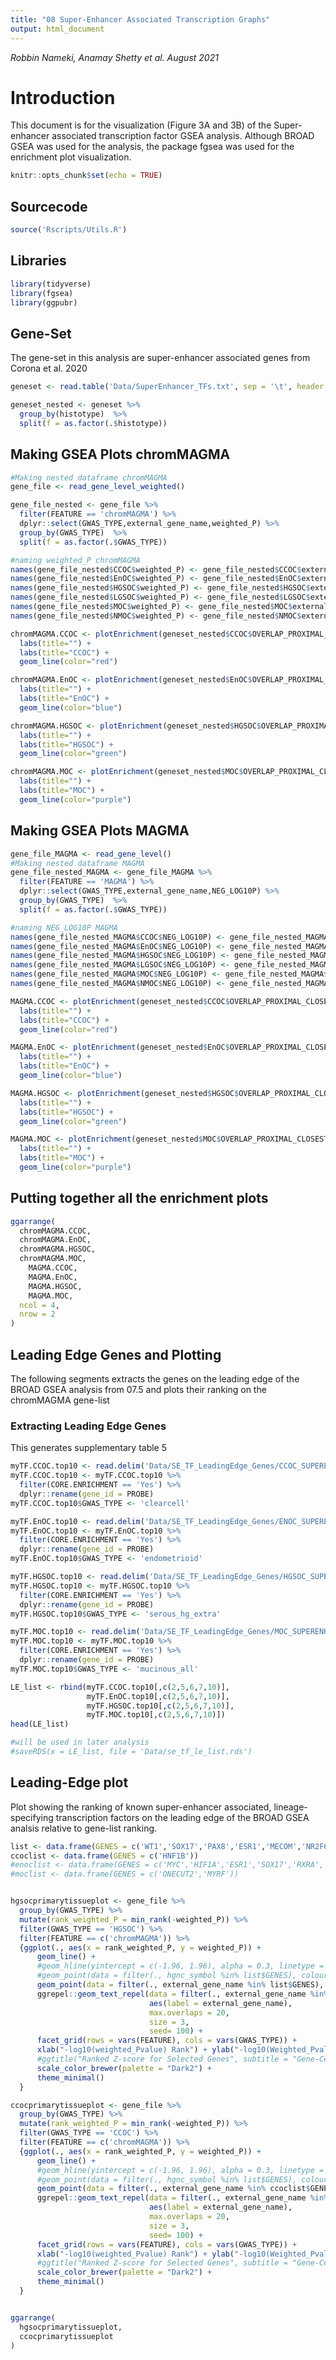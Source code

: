 ```yaml
---
title: "08 Super-Enhancer Associated Transcription Graphs"
output: html_document
---
```

*Robbin Nameki, Anamay Shetty et al.*
*August 2021*

# Introduction
This document is for the visualization (Figure 3A and 3B) of the Super-enhancer associated transcription factor GSEA analysis. Although BROAD GSEA was used for the analysis, the package fgsea was used for the enrichment plot visualization. 

```r
knitr::opts_chunk$set(echo = TRUE)
```

## Sourcecode
```r
source('Rscripts/Utils.R')
```

## Libraries
```r
library(tidyverse)
library(fgsea)
library(ggpubr)
```

## Gene-Set 
The gene-set in this analysis are super-enhancer associated genes from Corona et al. 2020
```r
geneset <- read.table('Data/SuperEnhancer_TFs.txt', sep = '\t', header = TRUE)

geneset_nested <- geneset %>%
  group_by(histotype)  %>%
  split(f = as.factor(.$histotype))

```

## Making GSEA Plots chromMAGMA
```r
#Making nested dataframe chromMAGMA
gene_file <- read_gene_level_weighted()

gene_file_nested <- gene_file %>%
  filter(FEATURE == 'chromMAGMA') %>%
  dplyr::select(GWAS_TYPE,external_gene_name,weighted_P) %>%
  group_by(GWAS_TYPE)  %>%
  split(f = as.factor(.$GWAS_TYPE))

#naming weighted_P chromMAGMA
names(gene_file_nested$CCOC$weighted_P) <- gene_file_nested$CCOC$external_gene_name
names(gene_file_nested$EnOC$weighted_P) <- gene_file_nested$EnOC$external_gene_name
names(gene_file_nested$HGSOC$weighted_P) <- gene_file_nested$HGSOC$external_gene_name
names(gene_file_nested$LGSOC$weighted_P) <- gene_file_nested$LGSOC$external_gene_name
names(gene_file_nested$MOC$weighted_P) <- gene_file_nested$MOC$external_gene_name
names(gene_file_nested$NMOC$weighted_P) <- gene_file_nested$NMOC$external_gene_name

chromMAGMA.CCOC <- plotEnrichment(geneset_nested$CCOC$OVERLAP_PROXIMAL_CLOSEST_GENES,gene_file_nested$CCOC$weighted_P) + 
  labs(title="") +
  labs(title="CCOC") +
  geom_line(color="red")

chromMAGMA.EnOC <- plotEnrichment(geneset_nested$EnOC$OVERLAP_PROXIMAL_CLOSEST_GENES,gene_file_nested$EnOC$weighted_P) + 
  labs(title="") +
  labs(title="EnOC") +
  geom_line(color="blue")

chromMAGMA.HGSOC <- plotEnrichment(geneset_nested$HGSOC$OVERLAP_PROXIMAL_CLOSEST_GENES,gene_file_nested$HGSOC$weighted_P) + 
  labs(title="") +
  labs(title="HGSOC") +
  geom_line(color="green")

chromMAGMA.MOC <- plotEnrichment(geneset_nested$MOC$OVERLAP_PROXIMAL_CLOSEST_GENES,gene_file_nested$MOC$weighted_P) + 
  labs(title="") +
  labs(title="MOC") +
  geom_line(color="purple")

```

## Making GSEA Plots MAGMA
```r
gene_file_MAGMA <- read_gene_level()
#Making nested dataframe MAGMA
gene_file_nested_MAGMA <- gene_file_MAGMA %>%
  filter(FEATURE == 'MAGMA') %>%
  dplyr::select(GWAS_TYPE,external_gene_name,NEG_LOG10P) %>%
  group_by(GWAS_TYPE)  %>%
  split(f = as.factor(.$GWAS_TYPE))

#naming NEG_LOG10P MAGMA
names(gene_file_nested_MAGMA$CCOC$NEG_LOG10P) <- gene_file_nested_MAGMA$CCOC$external_gene_name
names(gene_file_nested_MAGMA$EnOC$NEG_LOG10P) <- gene_file_nested_MAGMA$EnOC$external_gene_name
names(gene_file_nested_MAGMA$HGSOC$NEG_LOG10P) <- gene_file_nested_MAGMA$HGSOC$external_gene_name
names(gene_file_nested_MAGMA$LGSOC$NEG_LOG10P) <- gene_file_nested_MAGMA$LGSOC$external_gene_name
names(gene_file_nested_MAGMA$MOC$NEG_LOG10P) <- gene_file_nested_MAGMA$MOC$external_gene_name
names(gene_file_nested_MAGMA$NMOC$NEG_LOG10P) <- gene_file_nested_MAGMA$NMOC$external_gene_name

MAGMA.CCOC <- plotEnrichment(geneset_nested$CCOC$OVERLAP_PROXIMAL_CLOSEST_GENES,gene_file_nested_MAGMA$CCOC$NEG_LOG10P) + 
  labs(title="") +
  labs(title="CCOC") +
  geom_line(color="red")

MAGMA.EnOC <- plotEnrichment(geneset_nested$EnOC$OVERLAP_PROXIMAL_CLOSEST_GENES,gene_file_nested_MAGMA$EnOC$NEG_LOG10P) + 
  labs(title="") +
  labs(title="EnOC") +
  geom_line(color="blue")

MAGMA.HGSOC <- plotEnrichment(geneset_nested$HGSOC$OVERLAP_PROXIMAL_CLOSEST_GENES,gene_file_nested_MAGMA$HGSOC$NEG_LOG10P) + 
  labs(title="") +
  labs(title="HGSOC") +
  geom_line(color="green")

MAGMA.MOC <- plotEnrichment(geneset_nested$MOC$OVERLAP_PROXIMAL_CLOSEST_GENES,gene_file_nested_MAGMA$MOC$NEG_LOG10P) + 
  labs(title="") +
  labs(title="MOC") +
  geom_line(color="purple")
```
## Putting together all the enrichment plots 
```r
ggarrange(
  chromMAGMA.CCOC, 
  chromMAGMA.EnOC, 
  chromMAGMA.HGSOC,
  chromMAGMA.MOC,
    MAGMA.CCOC, 
    MAGMA.EnOC,
    MAGMA.HGSOC,
    MAGMA.MOC,
  ncol = 4,
  nrow = 2
)
```
## Leading Edge Genes and Plotting
The following segments extracts the genes on the leading edge of the BROAD GSEA analysis from 07.5 and plots their ranking on the chromMAGMA gene-list

### Extracting Leading Edge Genes
This generates supplementary table 5
```r
myTF.CCOC.top10 <- read.delim('Data/SE_TF_LeadingEdge_Genes/CCOC_SUPERENHANCERS.xls')
myTF.CCOC.top10 <- myTF.CCOC.top10 %>%
  filter(CORE.ENRICHMENT == 'Yes') %>%
  dplyr::rename(gene_id = PROBE)
myTF.CCOC.top10$GWAS_TYPE <- 'clearcell'

myTF.EnOC.top10 <- read.delim('Data/SE_TF_LeadingEdge_Genes/ENOC_SUPERENHANCERS.xls')
myTF.EnOC.top10 <- myTF.EnOC.top10 %>%
  filter(CORE.ENRICHMENT == 'Yes') %>%
  dplyr::rename(gene_id = PROBE)
myTF.EnOC.top10$GWAS_TYPE <- 'endometrioid'

myTF.HGSOC.top10 <- read.delim('Data/SE_TF_LeadingEdge_Genes/HGSOC_SUPERENHANCERS.xls')
myTF.HGSOC.top10 <- myTF.HGSOC.top10 %>%
  filter(CORE.ENRICHMENT == 'Yes') %>%
  dplyr::rename(gene_id = PROBE)
myTF.HGSOC.top10$GWAS_TYPE <- 'serous_hg_extra'

myTF.MOC.top10 <- read.delim('Data/SE_TF_LeadingEdge_Genes/MOC_SUPERENHANCERS.xls')
myTF.MOC.top10 <- myTF.MOC.top10 %>%
  filter(CORE.ENRICHMENT == 'Yes') %>%
  dplyr::rename(gene_id = PROBE)
myTF.MOC.top10$GWAS_TYPE <- 'mucinous_all'

LE_list <- rbind(myTF.CCOC.top10[,c(2,5,6,7,10)],
                 myTF.EnOC.top10[,c(2,5,6,7,10)],
                 myTF.HGSOC.top10[,c(2,5,6,7,10)],
                 myTF.MOC.top10[,c(2,5,6,7,10)])
head(LE_list)

#will be used in later analysis
#saveRDS(x = LE_list, file = 'Data/se_tf_le_list.rds')
```


## Leading-Edge plot
Plot showing the ranking of known super-enhancer associated, lineage-specifying transcription factors on the leading edge of the BROAD GSEA analsis relative to gene-list ranking.
```r
list <- data.frame(GENES = c('WT1','SOX17','PAX8','ESR1','MECOM','NR2F6'))
ccoclist <- data.frame(GENES = c('HNF1B'))
#enoclist <- data.frame(GENES = c('MYC','HIF1A','ESR1','SOX17','RXRA',''))
#moclist <- data.frame(GENES = c('ONECUT2','MYRF'))


hgsocprimarytissueplot <- gene_file %>%
  group_by(GWAS_TYPE) %>%
  mutate(rank_weighted_P = min_rank(-weighted_P)) %>%
  filter(GWAS_TYPE == 'HGSOC') %>%
  filter(FEATURE == c('chromMAGMA')) %>%
  {ggplot(., aes(x = rank_weighted_P, y = weighted_P)) + 
      geom_line() + 
      #geom_hline(yintercept = c(-1.96, 1.96), alpha = 0.3, linetype = "dashed") +
      #geom_point(data = filter(., hgnc_symbol %in% list$GENES), colour = "black", size = 2) +
      geom_point(data = filter(., external_gene_name %in% list$GENES), colour = "#4AAE42", size = 3) +  
      ggrepel::geom_text_repel(data = filter(., external_gene_name %in% list$GENES), 
                               aes(label = external_gene_name), 
                               max.overlaps = 20,
                               size = 3,
                               seed= 100) +
      facet_grid(rows = vars(FEATURE), cols = vars(GWAS_TYPE)) +
      xlab("-log10(weighted_Pvalue) Rank") + ylab("-log10(Weighted_Pvalue)") +
      #ggtitle("Ranked Z-score for Selected Genes", subtitle = "Gene-Centric Analysis") +
      scale_color_brewer(palette = "Dark2") +
      theme_minimal()
  }

ccocprimarytissueplot <- gene_file %>%
  group_by(GWAS_TYPE) %>%
  mutate(rank_weighted_P = min_rank(-weighted_P)) %>%
  filter(GWAS_TYPE == 'CCOC') %>%
  filter(FEATURE == c('chromMAGMA')) %>%
  {ggplot(., aes(x = rank_weighted_P, y = weighted_P)) + 
      geom_line() + 
      #geom_hline(yintercept = c(-1.96, 1.96), alpha = 0.3, linetype = "dashed") +
      #geom_point(data = filter(., hgnc_symbol %in% list$GENES), colour = "black", size = 2) +
      geom_point(data = filter(., external_gene_name %in% ccoclist$GENES), colour = "#E61B1C", size = 3) +  
      ggrepel::geom_text_repel(data = filter(., external_gene_name %in% ccoclist$GENES), 
                               aes(label = external_gene_name), 
                               max.overlaps = 20,
                               size = 3,
                               seed= 100) +
      facet_grid(rows = vars(FEATURE), cols = vars(GWAS_TYPE)) +
      xlab("-log10(weighted_Pvalue) Rank") + ylab("-log10(Weighted_Pvalue)") +
      #ggtitle("Ranked Z-score for Selected Genes", subtitle = "Gene-Centric Analysis") +
      scale_color_brewer(palette = "Dark2") +
      theme_minimal()
  }


ggarrange(
  hgsocprimarytissueplot,
  ccocprimarytissueplot
)
```


